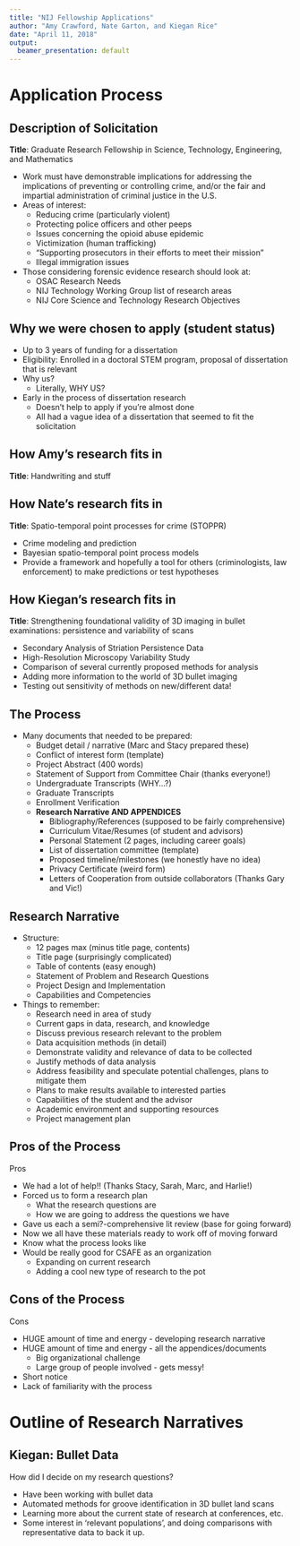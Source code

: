 ```yaml
---
title: "NIJ Fellowship Applications"
author: "Amy Crawford, Nate Garton, and Kiegan Rice"
date: "April 11, 2018"
output:
  beamer_presentation: default
---
```


# Application Process  

## Description of Solicitation  

**Title**:  Graduate Research Fellowship in Science, Technology, Engineering, and Mathematics  

- Work must have demonstrable implications for addressing the implications of preventing or controlling crime, and/or the fair and impartial administration of criminal justice in the U.S.  
- Areas of interest:  
    - Reducing crime (particularly violent) 
    - Protecting police officers and other peeps 
    - Issues concerning the opioid abuse epidemic 
    - Victimization (human trafficking) 
    - "Supporting prosecutors in their efforts to meet their mission"
    - Illegal immigration issues  
- Those considering forensic evidence research should look at:  
    - OSAC Research Needs 
    - NIJ Technology Working Group list of research areas  
    - NIJ Core Science and Technology Research Objectives  


## Why we were chosen to apply (student status)  

- Up to 3 years of funding for a dissertation  
- Eligibility: Enrolled in a doctoral STEM program, proposal of dissertation that is relevant  
- Why us?  
    - Literally, WHY US?  
- Early in the process of dissertation research  
    - Doesn't help to apply if you're almost done  
    - All had a vague idea of a dissertation that seemed to fit the solicitation  



## How Amy's research fits in  

**Title**: Handwriting and stuff 


## How Nate's research fits in  

**Title**:  Spatio-temporal point processes for crime (STOPPR)  

- Crime modeling and prediction
- Bayesian spatio-temporal point process models 
- Provide a framework and hopefully a tool for others (criminologists, law enforcement) to make predictions or test hypotheses  

## How Kiegan's research fits in  

**Title**:  Strengthening foundational validity of 3D imaging in bullet examinations: persistence and variability of scans  

- Secondary Analysis of Striation Persistence Data  
- High-Resolution Microscopy Variability Study 
- Comparison of several currently proposed methods for analysis  
- Adding more information to the world of 3D bullet imaging 
- Testing out sensitivity of methods on new/different data!  


## The Process  
- Many documents that needed to be prepared:  
    - Budget detail / narrative (Marc and Stacy prepared these)
    - Conflict of interest form (template)
    - Project Abstract (400 words)
    - Statement of Support from Committee Chair (thanks everyone!)  
    - Undergraduate Transcripts (WHY...?)
    - Graduate Transcripts
    - Enrollment Verification  
    - **Research Narrative AND APPENDICES** 
        - Bibliography/References (supposed to be fairly comprehensive)  
        - Curriculum Vitae/Resumes (of student and advisors)  
        - Personal Statement (2 pages, including career goals)
        - List of dissertation committee (template)
        - Proposed timeline/milestones (we honestly have no idea)
        - Privacy Certificate (weird form)
        - Letters of Cooperation from outside collaborators (Thanks Gary and Vic!)  

 
## Research Narrative   
- Structure:  
    - 12 pages max (minus title page, contents)
    - Title page (surprisingly complicated) 
    - Table of contents (easy enough)
    - Statement of Problem and Research Questions  
    - Project Design and Implementation  
    - Capabilities and Competencies  
- Things to remember:  
    - Research need in area of study 
    - Current gaps in data, research, and knowledge  
    - Discuss previous research relevant to the problem 
    - Data acquisition methods (in detail)
    - Demonstrate validity and relevance of data to be collected  
    - Justify methods of data analysis 
    - Address feasibility and speculate potential challenges, plans to mitigate them  
    - Plans to make results available to interested parties 
    - Capabilities of the student and the advisor
    - Academic environment and supporting resources 
    - Project management plan  
    

## Pros of the Process
Pros  

- We had a lot of help!! (Thanks Stacy, Sarah, Marc, and Harlie!)
- Forced us to form a research plan  
    - What the research questions are  
    - How we are going to address the questions we have  
- Gave us each a semi?-comprehensive lit review (base for going forward)  
- Now we all have these materials ready to work off of moving forward  
- Know what the process looks like  
- Would be really good for CSAFE as an organization  
    - Expanding on current research 
    - Adding a cool new type of research to the pot  
    

## Cons of the Process  
Cons  

- HUGE amount of time and energy - developing research narrative
- HUGE amount of time and energy - all the appendices/documents  
    - Big organizational challenge  
    - Large group of people involved - gets messy!
- Short notice  
- Lack of familiarity with the process  
  
  
# Outline of Research Narratives  

## Kiegan: Bullet Data  
How did I decide on my research questions?  

- Have been working with bullet data  
- Automated methods for groove identification in 3D bullet land scans  
- Learning more about the current state of research at conferences, etc.  
- Some interest in 'relevant populations', and doing comparisons with representative data to back it up.  




  
